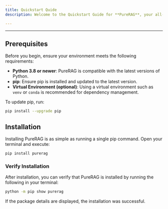 ```yaml
---
title: Quickstart Quide
description: Welcome to the Quickstart Guide for **PureRAG**, your all-in-one solution for building **Retrieval-Augmented Generation (RAG)** pipelines with ease and efficiency. This guide will walk you through the steps to get started quickly.

---
```



---

## Prerequisites

Before you begin, ensure your environment meets the following requirements:

  - **Python 3.8 or newer**: PureRAG is compatible with the latest versions of Python.
  - **pip**: Ensure pip is installed and updated to the latest version.
  - **Virtual Environment (optional)**: Using a virtual environment such as `venv` or `conda` is recommended for dependency management.

To update pip, run:
```bash
pip install --upgrade pip
```

## Installation
Installing PureRAG is as simple as running a single pip command. Open your terminal and execute:

```bash
pip install purerag
```

### Verify Installation
After installation, you can verify that PureRAG is installed by running the following in your terminal:

```bash
python -m pip show purerag
```
If the package details are displayed, the installation was successful.


